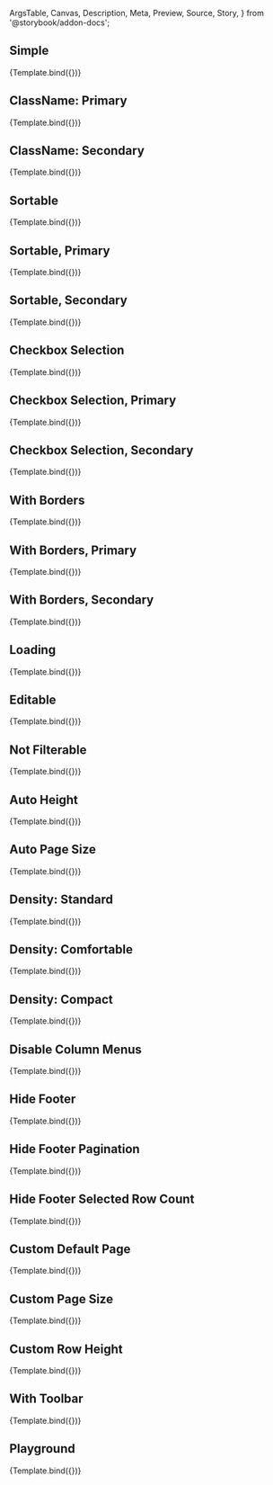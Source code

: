 <!-- @prettier -->

  ArgsTable,
  Canvas,
  Description,
  Meta,
  Preview,
  Source,
  Story,
} from '@storybook/addon-docs';


<Meta argTypes={argTypes} component={DataGrid} title="Material UI/DataGrid" />

<Description of={DataGrid} />

## Simple

<Canvas>
  <Story name="Simple" args={{}}>
    {Template.bind({})}
  </Story>
</Canvas>

## ClassName: Primary

<Canvas>
  <Story
    name="ClassName: Primary"
    args={{
      className: 'primary',
    }}
  >
    {Template.bind({})}
  </Story>
</Canvas>

## ClassName: Secondary

<Canvas>
  <Story
    name="ClassName: Secondary"
    args={{
      className: 'secondary',
    }}
  >
    {Template.bind({})}
  </Story>
</Canvas>

## Sortable

<Canvas>
  <Story
    name="Sortable"
    args={{
      sortable: true,
    }}
  >
    {Template.bind({})}
  </Story>
</Canvas>

## Sortable, Primary

<Canvas>
  <Story
    name="Sortable, Primary"
    args={{
      className: 'primary',
      sortable: true,
    }}
  >
    {Template.bind({})}
  </Story>
</Canvas>

## Sortable, Secondary

<Canvas>
  <Story
    name="Sortable, Secondary"
    args={{
      className: 'secondary',
      sortable: true,
    }}
  >
    {Template.bind({})}
  </Story>
</Canvas>

## Checkbox Selection

<Canvas>
  <Story
    name="Checkbox Selection"
    args={{
      checkboxSelection: true,
    }}
  >
    {Template.bind({})}
  </Story>
</Canvas>

## Checkbox Selection, Primary

<Canvas>
  <Story
    name="Checkbox Selection, Primary"
    args={{
      checkboxSelection: true,
      className: 'primary',
    }}
  >
    {Template.bind({})}
  </Story>
</Canvas>

## Checkbox Selection, Secondary

<Canvas>
  <Story
    name="Checkbox Selection, Secondary"
    args={{
      checkboxSelection: true,
      className: 'secondary',
    }}
  >
    {Template.bind({})}
  </Story>
</Canvas>

## With Borders

<Canvas>
  <Story
    name="With Borders"
    args={{
      showCellRightBorder: true,
      showColumnRightBorder: true,
    }}
  >
    {Template.bind({})}
  </Story>
</Canvas>

## With Borders, Primary

<Canvas>
  <Story
    name="With Borders, Primary"
    args={{
      className: 'primary',
      showCellRightBorder: true,
      showColumnRightBorder: true,
    }}
  >
    {Template.bind({})}
  </Story>
</Canvas>

## With Borders, Secondary

<Canvas>
  <Story
    name="With Borders, Secondary"
    args={{
      className: 'secondary',
      showCellRightBorder: true,
      showColumnRightBorder: true,
    }}
  >
    {Template.bind({})}
  </Story>
</Canvas>

## Loading

<Canvas>
  <Story
    name="Loading"
    args={{
      loading: true,
    }}
  >
    {Template.bind({})}
  </Story>
</Canvas>

## Editable

<Canvas>
  <Story
    name="Editable"
    args={{
      editable: true,
    }}
  >
    {Template.bind({})}
  </Story>
</Canvas>

## Not Filterable

<Canvas>
  <Story
    name="Not Filterable"
    args={{
      filterable: false,
    }}
  >
    {Template.bind({})}
  </Story>
</Canvas>

## Auto Height

<Canvas>
  <Story
    name="Auto Height"
    args={{
      autoHeight: true,
    }}
  >
    {Template.bind({})}
  </Story>
</Canvas>

## Auto Page Size

<Canvas>
  <Story
    name="Auto Page Size"
    args={{
      autoPageSize: true,
    }}
  >
    {Template.bind({})}
  </Story>
</Canvas>

## Density: Standard

<Canvas>
  <Story
    name="Density: Standard"
    args={{
      density: 'standard',
    }}
  >
    {Template.bind({})}
  </Story>
</Canvas>

## Density: Comfortable

<Canvas>
  <Story
    name="Density: Comfortable"
    args={{
      density: 'comfortable',
    }}
  >
    {Template.bind({})}
  </Story>
</Canvas>

## Density: Compact

<Canvas>
  <Story
    name="Density: Compact"
    args={{
      density: 'compact',
    }}
  >
    {Template.bind({})}
  </Story>
</Canvas>

## Disable Column Menus

<Canvas>
  <Story
    name="Disable Column Menus"
    args={{
      disableColumnMenu: true,
    }}
  >
    {Template.bind({})}
  </Story>
</Canvas>

## Hide Footer

<Canvas>
  <Story
    name="Hide Footer"
    args={{
      hideFooter: true,
    }}
  >
    {Template.bind({})}
  </Story>
</Canvas>

## Hide Footer Pagination

<Canvas>
  <Story
    name="Hide Footer Pagination"
    args={{
      hideFooterPagination: true,
    }}
  >
    {Template.bind({})}
  </Story>
</Canvas>

## Hide Footer Selected Row Count

<Canvas>
  <Story
    name="Hide Footer Selected Row Count"
    args={{
      hideFooterSelectedRowCount: true,
    }}
  >
    {Template.bind({})}
  </Story>
</Canvas>

## Custom Default Page

<Canvas>
  <Story
    name="Custom Default Page"
    args={{
      page: 1,
    }}
  >
    {Template.bind({})}
  </Story>
</Canvas>

## Custom Page Size

<Canvas>
  <Story
    name="Custom Page Size"
    args={{
      pageSize: 8,
    }}
  >
    {Template.bind({})}
  </Story>
</Canvas>

## Custom Row Height

<Canvas>
  <Story
    name="Custom Row Height"
    args={{
      rowHeight: 100,
    }}
  >
    {Template.bind({})}
  </Story>
</Canvas>

## With Toolbar

<Canvas>
  <Story
    name="With Toolbar"
    args={{
      components: {
        Toolbar: GridToolbar,
      },
    }}
  >
    {Template.bind({})}
  </Story>
</Canvas>

## Playground

<Canvas isColumn>
  <Source language="jsx" story="Playground" />
  <Story args={{}} name="Playground">
    {Template.bind({})}
  </Story>
  <ArgsTable story="Playground" />
</Canvas>
